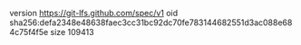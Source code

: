 version https://git-lfs.github.com/spec/v1
oid sha256:defa2348e48638faec3cc31bc92dc70fe783144682551d3ac088e684c75f4f5e
size 109413
